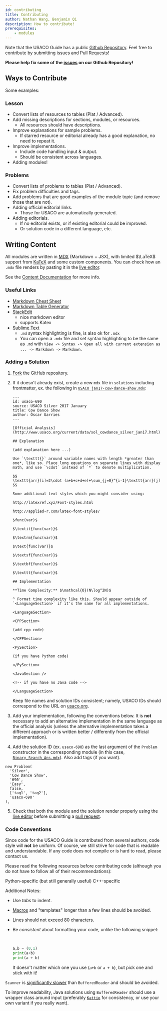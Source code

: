 ```yaml
---
id: contributing
title: Contributing
author: Nathan Wang, Benjamin Qi
description: How to contribute!
prerequisites:
	- modules
---
```


Note that the USACO Guide has a public [Github Repository](https://github.com/cpinitiative/usaco-guide). Feel free to contribute by submitting issues and Pull Requests!

**Please help fix some of the [issues](https://github.com/cpinitiative/usaco-guide/issues) on our Github Repository!**

<!--
If you're interested in joining the team, please fill out this [Google form](https://docs.google.com/forms/d/e/1FAIpQLSew7yq-8osY-IAxHRXX0_g-C747t7778aDuz-Crz6f77AuABA/viewform?usp=sf_link). -->

<!-- Please use the "Contact Us" form to get started and mention **what specifically you intend to contribute**.  -->

## Ways to Contribute

Some examples:

### Lesson

- Convert lists of resources to tables (Plat / Advanced).
- Add missing descriptions for sections, modules, or resources.
	- All resources should have descriptions.
- Improve explanations for sample problems.
	- If starred resource or editorial already has a good explanation, no need to repeat it.
- Improve implementations.
	- Include code handling input & output.
	- Should be consistent across languages.
- Adding modules!

### Problems

- Convert lists of problems to tables (Plat / Advanced).
- Fix problem difficulties and tags.
- Add problems that are good examples of the module topic (and remove those that are not).
- Adding official editorial links.
	- Those for USACO are automatically generated.
- Adding editorials.
	- If no editorial exists, or if existing editorial could be improved.
	- Or solution code in a different language, etc.

<!-- - Don't link CF if it's already included in "Contest Materials." -->

## Writing Content

All modules are written in [MDX](https://mdxjs.com/) (Markdown + JSX), with limited $\LaTeX$ support from [KaTeX](https://katex.org/) and some custom components. You can check how an `.mdx` file renders by pasting it in the [live editor](/liveupdate).

See the [Content Documentation](https://github.com/cpinitiative/usaco-guide/blob/master/docs/Content%20Documentation.md) for more info.

### Useful Links

- [Markdown Cheat Sheet](https://www.markdownguide.org/cheat-sheet/)
- [Markdown Table Generator](https://www.tablesgenerator.com/markdown_tables)
- [StackEdit](https://stackedit.io/)
	- nice markdown editor
	- supports Katex
- [Sublime Text](https://www.sublimetext.com/)
	- `.md` syntax highlighting is fine, is also ok for `.mdx`
	- You can open a `.mdx` file and set syntax highlighting to be the same as `.md` with `View -> Syntax -> Open all with current extension as ... -> Markdown -> Markdown`.

### Adding a Solution

1. [Fork](https://docs.github.com/en/free-pro-team@latest/desktop/contributing-and-collaborating-using-github-desktop/cloning-and-forking-repositories-from-github-desktop) the GitHub repository.

2. If it doesn't already exist, create a new `mdx` file in `solutions` including frontmatter, ex. the following in [`USACO jan17-cow-dance-show.mdx`](https://github.com/cpinitiative/usaco-guide/blob/master/solutions/USACO%20jan17-cow-dance-show.mdx):

	```
	---
	id: usaco-690
	source: USACO Silver 2017 January
	title: Cow Dance Show
	author: Óscar Garries
	---

	[Official Analysis](http://www.usaco.org/current/data/sol_cowdance_silver_jan17.html)

	## Explanation

	(add explanation here ...)

	Use `\texttt{}` around variable names with length *greater than one*, like so. Place long equations on separate lines with display math, and use `\cdot` instead of `*` to denote multiplication.

	$$
	\texttt{arr}[i]=2\cdot (a+b+c+d+e)+\sum_{j=0}^{i-1}\texttt{arr}[j]
	$$

	Some additional text styles which you might consider using:

	http://latexref.xyz/Font-styles.html

	http://applied-r.com/latex-font-styles/

	$func(var)$

	$\textit{func(var)}$

	$\textrm{func(var)}$

	$\text{func(var)}$

	$\textsf{func(var)}$

	$\textbf{func(var)}$

	$\texttt{func(var)}$

	## Implementation
	
	**Time Complexity:** $\mathcal{O}(N\log^2N)$

	^ Format time complexity like this. Should appear outside of `<LanguageSection>` if it's the same for all implementations.

	<LanguageSection>

	<CPPSection>

	(add cpp code)
	
	</CPPSection>

	<PySection>

	(if you have Python code)

	</PySection>

	<JavaSection />

	<!-- if you have no Java code -->

	</LanguageSection>
	```

	Keep file names and solution IDs consistent; namely, USACO IDs should correspond to the URL on [usaco.org](http://www.usaco.org/index.php?page=viewproblem2&cpid=690).

3. Add your implementation, following the conventions below. It is **not** necessary to add an alternative implementation in the same language as the official analysis (unless the alternative implementation takes a different approach or is written better / differently from the official implementation).

4. Add the solution ID (ex. `usaco-690`) as the last argument of the `Problem` constructor in the corresponding module (in this case, [`Binary_Search_Ans.mdx`](https://github.com/cpinitiative/usaco-guide/blob/master/content/3_Silver/Binary_Search_Ans.mdx)). Also add tags (if you want).

  ```
  new Problem(
    'Silver',
    'Cow Dance Show',
    '690',
    'Easy',
    false,
    ['tag1', 'tag2'],
    'usaco-690'
  ),
  ```

5. Check that both the module and the solution render properly using the [live editor](/liveupdate/) before submitting a [pull request](https://docs.github.com/en/free-pro-team@latest/github/collaborating-with-issues-and-pull-requests/about-pull-requests).

### Code Conventions

Since code for the USACO Guide is contributed from several authors, code style will **not** be uniform. Of course, we still strive for code that is readable and understandable. If any code does not compile or is hard to read, please contact us.

Please read the following resources before contributing code (although you do not have to follow all of their recommendations):

<Resources>
	<Resource
		source="MIT"
		title="Course Notes: Style"
		url="https://py.mit.edu/fall20/notes/style"
		starred
	>
		Python-specific (but still generally useful)
	</Resource>
	<Resource
		source="CF"
		title="Swift - Competitive C++ Manifesto"
		url="64218"
		starred
	>
		C++-specific
	</Resource>
</Resources>

Additional Notes:

- Use _tabs_ to indent.
- [Macros](/general/generic?lang=cpp#macros) and "templates" longer than a few lines should be avoided.
- Lines should not exceed 80 characters.
- Be *consistent* about formatting your code, unlike the following snippet:

  <br />

  ```py
  a,b = (0,1)
  print(a+b)
  print(a + b)
  ```

  It doesn't matter which one you use (`a+b` or `a + b`), but pick one and stick with it!

<LanguageSection>

<CPPSection />

<JavaSection>

<Info title="Java I/O">

`Scanner` is [significantly slower](/general/fast-io?lang=java#fast-input) than `BufferedReader` and should be avoided.

To improve readability, Java solutions using `BufferedReader` should use a wrapper class around input (preferably [`Kattio`](/general/io?lang=java#io-template) for consistency, or use your own variant if you really want). 

</Info>

</JavaSection>

<PySection />

</LanguageSection>